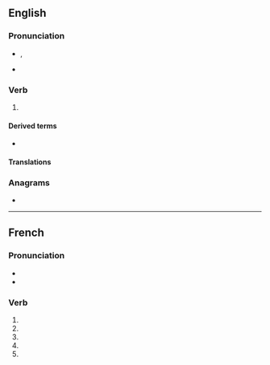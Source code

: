 {{also|accoutré}}
==English==

===Pronunciation===
* {{IPA|en|/əˈkuːtə/}}, {{enPR|ac-cou*tre}}
* {{audio|en|LL-Q1860 (eng)-Vealhurl-accoutre.wav|Audio (Southern England)}}

===Verb===
{{en-verb|pres_ptc2=accoutreing}}

# {{lb|en|Commonwealth}} {{alternative form of|en|accouter}}

====Derived terms====
* {{l|en|accoutrement}}

====Translations====
{{trans-see|accouter}}

===Anagrams===
* {{anagrams|en|a=acceortu|accouter|cocurate}}

----

==French==

===Pronunciation===
* {{audio|fr|LL-Q150 (fra)-DenisdeShawi-accoutre.wav|Audio (CAN)}}
* {{homophones|fr|accoutrent|accoutres}}

===Verb===
{{head|fr|verb form}}

# {{inflection of|fr|accoutrer||1|s|pres|indc}}
# {{inflection of|fr|accoutrer||3|s|pres|indc}}
# {{inflection of|fr|accoutrer||1|s|pres|subj}}
# {{inflection of|fr|accoutrer||3|s|pres|subj}}
# {{inflection of|fr|accoutrer||2|s|impr}}